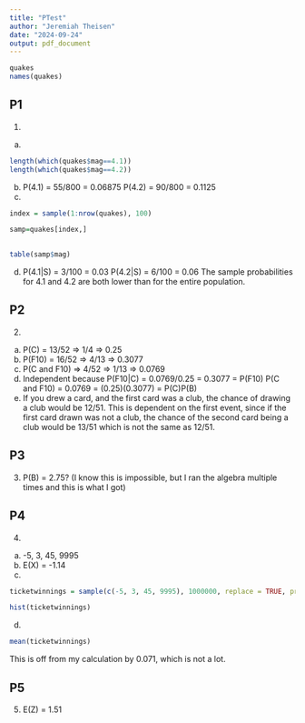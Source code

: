```yaml
---
title: "PTest"
author: "Jeremiah Theisen"
date: "2024-09-24"
output: pdf_document
---
```


```r
quakes 
names(quakes)
```
## P1 
1.
a.
```r
length(which(quakes$mag==4.1))
length(which(quakes$mag==4.2))
``` 
b. 
P(4.1) = 55/800 = 0.06875
P(4.2) = 90/800 = 0.1125
c. 
``` r
index = sample(1:nrow(quakes), 100)

samp=quakes[index,]

 
table(samp$mag)
```

d. 
P(4.1|S) = 3/100 = 0.03
P(4.2|S) = 6/100 = 0.06 
The sample probabilities for 4.1 and 4.2 are both lower than for the entire population. 

## P2 
2.
a. P(C) = 13/52 => 1/4 => 0.25 
b. P(F10) = 16/52 => 4/13 => 0.3077 
c. P(C and F10) => 4/52 => 1/13 => 0.0769 
d. Independent because 
P(F10|C) = 0.0769/0.25 = 0.3077 = P(F10) 
P(C and F10) = 0.0769 = (0.25)(0.3077) = P(C)P(B)  
e. If you drew a card, and the first card was a club, the chance of drawing a club would be 12/51. This is dependent on the first event, since if the first card drawn was not a club, the chance of the second card being a club would be 13/51 which is not the same as 12/51. 

## P3 
3. P(B) = 2.75? 
(I know this is impossible, but I ran the algebra multiple times and this is what I got)

## P4 
4. 
a. 
-5, 3, 45, 9995 
b. E(X) = -1.14 
c. 
```r
ticketwinnings = sample(c(-5, 3, 45, 9995), 1000000, replace = TRUE, prob = c(0.73999, 0.22, 0.04, 0.00001))

hist(ticketwinnings)
```
d.
```r
mean(ticketwinnings)
```
This is off from my calculation by 0.071, which is not a lot. 

## P5 
5. E(Z) = 1.51
